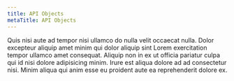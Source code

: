 ```yaml
---
title: API Objects
metaTitle: API Objects
---
```

Quis nisi aute ad tempor nisi ullamco do nulla velit occaecat nulla. Dolor excepteur aliquip amet minim qui dolor aliquip sint Lorem exercitation tempor ullamco amet consequat. Aliquip non in ex ut officia pariatur culpa qui id nisi dolore adipisicing minim. Irure est aliqua dolore ad ad consectetur nisi. Minim aliqua qui anim esse eu proident aute ea reprehenderit dolore ex.
